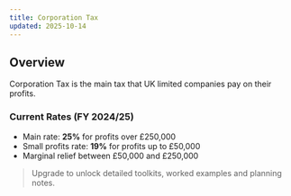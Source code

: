 ```yaml
---
title: Corporation Tax
updated: 2025-10-14
---
```


## Overview

Corporation Tax is the main tax that UK limited companies pay on their profits.

### Current Rates (FY 2024/25)
- Main rate: **25%** for profits over £250,000
- Small profits rate: **19%** for profits up to £50,000
- Marginal relief between £50,000 and £250,000

> Upgrade to unlock detailed toolkits, worked examples and planning notes.
